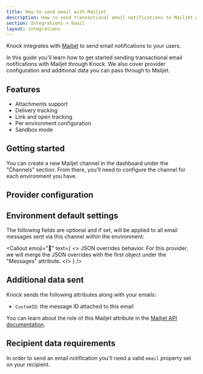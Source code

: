 ```yaml
---
title: How to send email with Mailjet
description: How to send transactional email notifications to Mailjet with Knock.
section: Integrations > Email
layout: integrations
---
```



Knock integrates with [Mailjet](https://mailjet.com/) to send email notifications to your users.

In this guide you'll learn how to get started sending transactional email notifications with Mailjet through Knock. We also cover provider configuration and additional data you can pass through to Mailjet. 

## Features

- Attachments support
- Delivery tracking
- Link and open tracking
- Per environment configuration
- Sandbox mode

## Getting started

You can create a new Mailjet channel in the dashboard under the "Channels" section. From there, you'll need to configure the channel for each environment you have.

## Provider configuration

<Attributes>
  <Attribute
    name="API key"
    type="string*"
    description="The public API key for your Mailjet account"
  />
  <Attribute
    name="API secret key"
    type="string*"
    description="The secret API key for your Mailjet account"
  />
  <Attribute
    name="Open tracking"
    type="boolean"
    description="Should the provider track opens on their service?"
  />
  <Attribute
    name="Link tracking"
    type="boolean"
    description="Should the provider track link clicks on their service?"
  />
  <Attribute
    name="From email address"
    type="string | liquid*"
    description="The sender email address (can use Liquid tags)"
  />
  <Attribute
    name="From name"
    type="string | liquid"
    description="The sender name (can use Liquid tags)"
  />
</Attributes>

## Environment default settings

The following fields are optional and if set, will be applied to all email messages sent via this channel within the environment:

<Attributes>
  <Attribute
    name="Reply-to address"
    type="string | liquid"
    description="The reply-to email address (can use Liquid tags)"
  />
  <Attribute
    name="CC address"
    type="string | liquid"
    description="The cc email address (can use Liquid tags)"
  />
  <Attribute
    name="BCC address"
    type="string | liquid"
    description="The bcc email address (can use Liquid tags)"
  />
  <Attribute
    name="JSON overrides"
    type="string | liquid"
    description="Provider API's paramater overrides"
  />
</Attributes>

<Callout
  emoji="🌠"
  text={
    <>
      <span className="font-bold">JSON overrides behavior.</span> For this provider, we will
      merge the JSON overrides with the first object under the "Messages" attribute.
    </>
  }
/>

## Additional data sent

Knock sends the following attributes along with your emails:

- `CustomID`: the message ID attached to this email

You can learn about the role of this Mailjet attribute in the [Mailjet API documentation](https://dev.mailjet.com/).

## Recipient data requirements

In order to send an email notification you'll need a valid `email` property set on your recipient.
